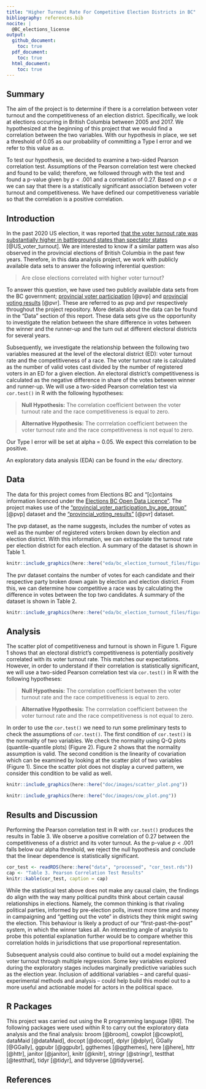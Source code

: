 ```yaml
---
title: "Higher Turnout Rate For Competitive Election Districts in BC"
bibliography: references.bib
nocite: |
  @BC_elections_license
output: 
  github_document:
    toc: true
  pdf_document: 
    toc: true
  html_document:
    toc: true
---
```

## Summary

The aim of the project is to determine if there is a correlation between voter turnout and the competitiveness of an election district. Specifically, we look at elections occurring in British Columbia between 2005 and 2017. We hypothesized at the beginning of this project that we would find a correlation between the two variables. With our hypothesis in place, we set a threshold of 0.05 as our probability of committing a Type I error and we refer to this value as $\alpha$. 

To test our hypothesis, we decided to examine a two-sided Pearson correlation test. Assumptions of the Pearson correlation test were checked and found to be valid; therefore, we followed through with the test and found a p-value given by $p < .001$ and a correlation of 0.27. Based on $p < \alpha$ we can say that there is a statistically significant association between voter turnout and competitiveness. We have defined our competitiveness variable so that the correlation is a positive correlation.

## Introduction

In the past 2020 US election, it was reported [that the voter turnout rate was substantially higher in battleground states than spectator states](https://www.nationalpopularvote.com/voter-turnout-substantially-higher-battleground-states-spectator-states) [@US_voter_turnout]. We are interested to know if a similar pattern was also observed in the provincial elections of British Columbia in the past few years. Therefore, in this data analysis project, we work with publicly available data sets to answer the following inferential question:

> Are close elections correlated with higher voter turnout?

To answer this question, we have used two publicly available data sets from the BC government; [provincial voter participation](https://catalogue.data.gov.bc.ca/dataset/6d9db663-8c30-43ec-922b-d541d22e634f/resource/646530d4-078c-4815-8452-c75639962bb4) [@pvp] and [provincial voting results](https://catalogue.data.gov.bc.ca/dataset/44914a35-de9a-4830-ac48-870001ef8935/resource/fb40239e-b718-4a79-b18f-7a62139d9792) [@pvr]. These are referred to as pvp and pvr respectively throughout the project repository. More details about the data can be found in the "Data" section of this report. These data sets give us the opportunity to investigate the relation between the share difference in votes between the winner and the runner-up and the turn out at different electoral districts for several years.

Subsequently, we investigate the relationship between the following two variables measured at the level of the electoral district (ED): voter turnout rate and the competitiveness of a race. The voter turnout rate is calculated as the number of valid votes cast divided by the number of registered voters in an ED for a given election. An electoral district's competitiveness is calculated as the negative difference in share of the votes between winner and runner-up.  We will use a two-sided Pearson correlation test via `cor.test()` in R with the following hypotheses:

> **Null Hypothesis:** The correlation coefficient between the voter turnout rate and the race competitiveness is equal to zero. 

> **Alternative Hypothesis:**  The corrrelation coefficient between the voter turnout rate and the race competitiveness is not equal to zero. 

Our Type I error will be set at alpha = 0.05. We expect this correlation to be positive.

An exploratory data analysis (EDA) can be found in the `eda/` directory. 

## Data

The data for this project comes from Elections BC and "[c]ontains information licenced under the [Elections BC Open Data Licence"](https://www.elections.bc.ca/docs/EBC-Open-Data-Licence.pdf). The project makes use of the ["provincial_voter_participation_by_age_group"](https://catalogue.data.gov.bc.ca/dataset/6d9db663-8c30-43ec-922b-d541d22e634f/resource/646530d4-078c-4815-8452-c75639962bb4) [@pvp] dataset and the ["provincial_voting_results"](https://catalogue.data.gov.bc.ca/dataset/44914a35-de9a-4830-ac48-870001ef8935/resource/fb40239e-b718-4a79-b18f-7a62139d9792) [@pvr] dataset.

The pvp dataset, as the name suggests, includes the number of votes as well as the number of registered voters broken down by election and election district. With this information, we can extrapolate the turnout rate per election district for each election. A summary of the dataset is shown in Table 1.

```r
knitr::include_graphics(here::here("eda/bc_election_turnout_files/figure-html/pvp.jpg"))
```


The pvr dataset contains the number of votes for each candidate and their respective party broken down again by election and election district. From this, we can determine how competitive a race was by calculating the difference in votes between the top two candidates. A summary of the dataset is shown in Table 2.

```r
knitr::include_graphics(here::here("eda/bc_election_turnout_files/figure-html/pvr.jpg"))
```

## Analysis

The scatter plot of competitiveness and turnout is shown in Figure 1. Figure 1 shows that an electoral district's competitiveness is potentially positively correlated with its voter turnout rate. This matches our expectations. However, in order to understand if their correlation is statistically significant, we will use a two-sided Pearson correlation test via `cor.test()` in R with the following hypotheses:

> **Null Hypothesis:** The correlation coefficient between the voter turnout rate and the race competitiveness is equal to zero. 

> **Alternative Hypothesis:**  The corrrelation coefficient between the voter turnout rate and the race competitiveness is not equal to zero. 

In order to use the `cor.test()` we need to run some preliminary tests to check the assumptions of `cor.test()`. The first condition of `cor.test()` is the normality of two variables. We check the normality using Q-Q plots (quantile-quantile plots) (Figure 2). Figure 2 shows that the normality assumption is valid. The second condition is the  linearity of covariation which can be examined by looking at the scatter plot of two variables (Figure 1). Since the scatter plot does not display a curved pattern, we consider this condition to be valid as well.

```r

knitr::include_graphics(here::here("doc/images/scatter_plot.png"))

```

```r

knitr::include_graphics(here::here("doc/images/cow_plot.png"))

```



## Results and Discussion

Performing the Pearson correlation test in R with `cor.test()` produces the results in Table 3. We observe a positive correlation of 0.27 between the competitiveness of a district and its voter turnout. As the p-value $p < .001$ falls below our alpha threshold, we reject the null hypothesis and conclude that the linear dependence is statistically significant.

```r
cor_test <- readRDS(here::here("data", "processed", "cor_test.rds"))
cap <- "Table 3. Pearson Correlation Test Results"
knitr::kable(cor_test, caption = cap)
```

While the statistical test above does not make any causal claim, the findings do align with the way many political pundits think about certain causal relationships in elections. Namely, the common thinking is that rivaling political parties, informed by pre-election polls, invest more time and money in campaigning and "getting out the vote" in districts they think might swing the election. This behaviour is likely a product of our "first-past-the-post" system, in which the winner takes all. An interesting angle of analysis to probe this potential explanation further would be to compare whether this correlation holds in jurisdictions that use proportional representation.

Subsequent analysis could also continue to build out a model explaining the voter turnout through multiple regression. Some key variables explored during the exploratory stages includes marginally predictive variables such as the election year. Inclusion of additional variables -- and careful quasi-experimental methods and analysis -- could help build this model out to a more useful and actionable model for actors in the political space.

## R Packages

This project was carried out using the R programming language [@R]. The following packages were used within R to carry out the exploratory data analysis and the final analysis: broom [@broom], cowplot [@cowplot], dataMaid [@dataMaid], docopt [@docopt], dplyr [@dplyr], GGally [@GGally], ggpubr [@ggpubr], ggthemes [@ggthemes], here [@here], httr [@httr], janitor [@janitor], knitr [@knitr], stringr [@stringr], testthat [@testthat], tidyr [@tidyr], and tidyverse [@tidyverse].

## References